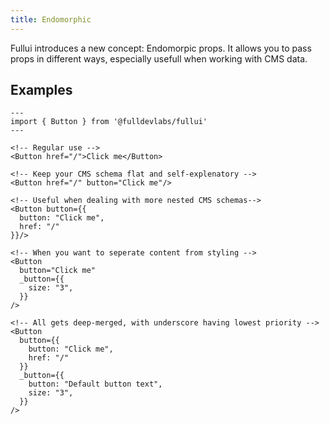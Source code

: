 ```yaml
---
title: Endomorphic
---
```


Fullui introduces a new concept: Endomorpic props. It allows you to pass props in different ways, especially usefull when working with CMS data.

## Examples
```astro
---
import { Button } from '@fulldevlabs/fullui'
---

<!-- Regular use -->
<Button href="/">Click me</Button>

<!-- Keep your CMS schema flat and self-explenatory -->
<Button href="/" button="Click me"/>

<!-- Useful when dealing with more nested CMS schemas-->
<Button button={{
  button: "Click me",  
  href: "/"
}}/>

<!-- When you want to seperate content from styling -->
<Button 
  button="Click me"
  _button={{
    size: "3",
  }}
/>

<!-- All gets deep-merged, with underscore having lowest priority -->
<Button 
  button={{
    button: "Click me",
    href: "/"
  }}
  _button={{
    button: "Default button text",
    size: "3",
  }}
/>
```
